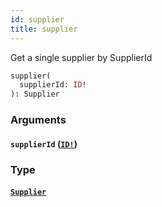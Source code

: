 ```yaml
---
id: supplier
title: supplier
---
```


Get a single supplier by SupplierId

```graphql
supplier(
  supplierId: ID!
): Supplier

```

### Arguments

#### `supplierId` ([`ID!`](/developers/supplier-apis/supply-api/reference/scalars/id))

### Type

#### [`Supplier`](/developers/supplier-apis/supply-api/reference/objects/supplier)
